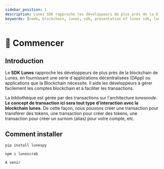 ```yaml
---
sidebar_position: 1
description: Lunes SDK rapproche les développeurs de plus près de la blockchain Luneskeywords
keywords: [node, blockchain, lunes, sdk, presentation of lunes sdk, lunes sdk]
---
```



# 🏁 Commencer

## Introduction

Le **SDK Lunes** rapproche les développeurs de plus près de la blockchain de Lunes, en fournissant une série d`applications décentralisées (DApp) ou applications que la Blockchain nécessite. Il aide les développeurs à gérer facilement les comptes blockchain et à faciliter les transactions.

La bibliothèque est gérée par des transactions sur l'architecture _lunesnode_.
**Le concept de transaction ici sera tout type d'interaction avec la blockchain lunes.**
De cette façon, nous pouvons créer une transaction pour transférer des tokens, une transaction pour créer des tokens, une transaction pour créer un surnom (alias) pour votre compte, etc.

## Comment installer

<Tabs>
  <TabItem value="Python3" label="Python3" default>

```
pip install lunespy
```

  </TabItem>
  <TabItem value="JavaScript" label="JavaScript" default>

```
npm i lunescrab
```

  </TabItem>
  <TabItem value="Rust" label="Rust" default>

```
À venir
```

  </TabItem>
</Tabs>
